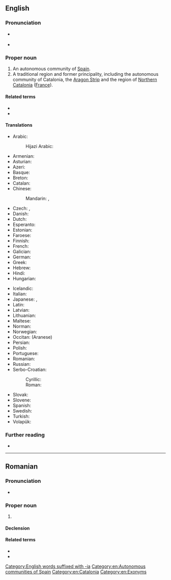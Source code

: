 ==English==

===Pronunciation===
* {{a|UK}} {{IPA|/ˌkæt.əˈləʊn.i.ə/|lang=en}}
* {{rhymes|əʊniə|lang=en}}

===Proper noun===
{{en-proper noun}}

# An autonomous community of [[Spain]].
# A traditional region and former principality, including the autonomous community of Catalonia, the [[Aragon Strip]] and the region of [[Northern Catalonia]] ([[France]]).

====Related terms====
* {{l|en|Catalan}}
* {{l|en|Catalonian}}

====Translations====
{{trans-top|autonomous community in Spain}}
* Arabic: {{t|ar|كَتَلُونْيَا|f}}
*: Hijazi Arabic: {{t|acw|كتلونيا|f|tr=katalōnya|sc=Arab}}
* Armenian: {{t|hy|Կատալոնիա}}
* Asturian: {{t|ast|Cataluña|f}}
* Azeri: {{t|az|Kataloniya}}
* Basque: {{t|eu|Katalunia}}
* Breton: {{t|br|Katalonia}}
* Catalan: {{t+|ca|Catalunya|f}}
* Chinese:
*: Mandarin: {{t+|cmn|加泰羅尼亞|sc=Hani}}, {{t+|cmn|加泰罗尼亚|tr=Jiātàiluóníyà|sc=Hani}}
* Czech: {{t+|cs|Katalánsko|n}}, {{t|cs|Katalánie|f}}
* Danish: {{t|da|Catalonien}}
* Dutch: {{t+|nl|Catalonië|n}}
* Esperanto: {{t|eo|Katalunio}}
* Estonian: {{t|et|Kataloonia}}
* Faroese: {{t|fo|Katalónia|f|n}}
* Finnish: {{t+|fi|Katalonia}}
* French: {{t+|fr|Catalogne|f}}
* Galician: {{t+|gl|Cataluña|f}}
* German: {{t+|de|Katalonien|n}}
* Greek: {{t+|el|Καταλονία|f}}
* Hebrew: {{t|he|קטלוניה|tr=qat'alunia}}
* Hindi: {{t|hi|कातालोनिया}}
* Hungarian: {{t+|hu|Katalónia}}
{{trans-mid}}
* Icelandic: {{t|is|Katalónía|f}}
* Italian: {{t|it|Catalogna|f}}
* Japanese: {{t|ja|カタルーニャ|tr=Katarūnya}}, {{t|ja|カタロニア|tr=Kataronia}}
* Latin: {{t|la|Catalania}}
* Latvian: {{t|lv|Katalonija|f}}
* Lithuanian: {{t+|lt|Katalonija|f}}
* Maltese: {{t|mt|Katalonja|f}}
* Norman: {{t|nrf|Catalongne|f}}
* Norwegian: {{t|no|Catalonia|f}}
* Occitan: {{t+|oc|Catalonha|f}} (Aranese)
* Persian: {{t|fa|کاتالونیا|tr=kâtâlunyâ|sc=fa-Arab}}
* Polish: {{t+|pl|Katalonia|f}}
* Portuguese: {{t+|pt|Catalunha|f}}
* Romanian: {{t|ro|Catalonia|f}}
* Russian: {{t+|ru|Катало́ния}}
* Serbo-Croatian:
*: Cyrillic: {{t|sh|Каталонија|f}}
*: Roman: {{t+|sh|Katalonija|f}}
* Slovak: {{t|sk|Katalánsko|n}}
* Slovene: {{t+|sl|Katalónija|f}}
* Spanish: {{t+|es|Cataluña}}
* Swedish: {{t|sv|Katalonien}}
* Turkish: {{t+|tr|Katalonya}}
* Volapük: {{t+|vo|Katalonän}}
{{trans-bottom}}

===Further reading===
* {{pedialite}}

[[Category:English words suffixed with -ia]]
[[Category:en:Autonomous communities of Spain]]
[[Category:en:Catalonia]]
[[Category:en:Exonyms]]

----

==Romanian==

===Pronunciation===
* {{IPA|[ka.taˈlo.ni.a]|lang=ro}}

===Proper noun===
{{head|ro|proper noun|g=f}}

# {{l|en|Catalonia}}

====Declension====
{{ro-noun-f-ie|Cataloni|n=sg}}

====Related terms====
* {{l|ro|catalan}}
* {{l|ro|catalană}}
